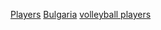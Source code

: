 {{Commons cat|Volleyball players from Bulgaria}}

[[Category:保加利亞排球|Players]]
[[Category:各國排球運動員|Bulgaria]]
[[Category:保加利亞運動員|volleyball players]]